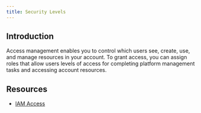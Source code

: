 ```yaml
---
title: Security Levels
---
```



<PageDescription>

</PageDescription>

## **Introduction**

Access management enables you to control which users see, create, use, and manage resources in your account. To grant access, you can assign roles that allow users levels of access for completing platform management tasks and accessing account resources.

## **Resources**

- [IAM Access](https://cloud.ibm.com/docs/account?topic=account-cloudaccess)